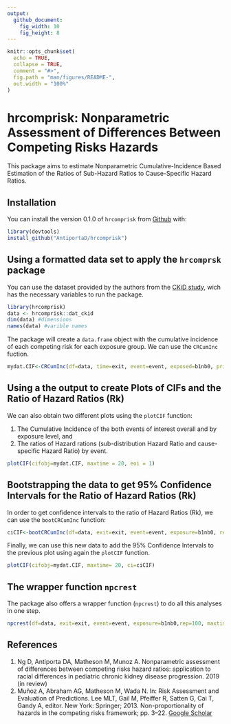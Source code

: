 ```yaml
---
output: 
  github_document:
    fig_width: 10
    fig_height: 8
---
```


<!-- README.md is generated from README.Rmd. Please edit that file -->

```r
knitr::opts_chunk$set(
  echo = TRUE,
  collapse = TRUE,
  comment = "#>",
  fig.path = "man/figures/README-",
  out.width = "100%"
)
```

# hrcomprisk: Nonparametric Assessment of Differences Between Competing Risks Hazards

<!-- badges: start -->
<!-- badges: end -->

This package aims to estimate Nonparametric Cumulative-Incidence Based Estimation of the Ratios of Sub-Hazard Ratios to Cause-Specific Hazard Ratios.

## Installation

You can install the version 0.1.0 of `hrcomprisk` from [Github](https://github.com) with:

``` r
library(devtools)
install_github("AntiportaD/hrcomprisk")
```

## Using a formatted data set to apply the `hrcomprsk` package

You can use the dataset provided by the authors from the [CKiD study](https://statepi.jhsph.edu/ckid/), wich has the necessary variables to run the package.

```r
library(hrcomprisk)
data <- hrcomprisk::dat_ckid
dim(data) #dimensions
names(data) #varible names
```

The package will create a `data.frame` object with the cumulative incidence of each competing risk for each exposure group. We can use the `CRCumInc` fuction.

```r
mydat.CIF<-CRCumInc(df=data, time=exit, event=event, exposed=b1nb0, print.attr=T)
```

## Using a the output to create Plots of CIFs and the Ratio of Hazard Ratios (Rk) 

We can also obtain two different plots using the `plotCIF` function: 

1. The Cumulative Incidence of the both events of interest overall and by exposure level, and 
2. The ratios of Hazard rations (sub-distribution Hazard Ratio and cause-specific Hazard Ratio) by event.

```r
plotCIF(cifobj=mydat.CIF, maxtime = 20, eoi = 1)
```

## Bootstrapping the data to get 95% Confidence Intervals for the Ratio of Hazard Ratios (Rk) 

In order to get confidence intervals to the ratio of Hazard Ratios (Rk), we can use the `bootCRCumInc` function:
```r
ciCIF<-bootCRCumInc(df=data, exit=exit, event=event, exposure=b1nb0, rep=100, print.attr=T)
```

Finally, we can use this new data to add the 95% Confidence Intervals to the previous plot using again the `plotCIF` function.

```r
plotCIF(cifobj=mydat.CIF, maxtime= 20, ci=ciCIF)
```

## The wrapper function `npcrest` 

The package also offers a wrapper function (`npcrest`) to do all this analyses in one step.

```r
npcrest(df=data, exit=exit, event=event, exposure=b1nb0,rep=100, maxtime=20, print.attr=T)
```

## References

1. Ng D, Antiporta DA, Matheson M, Munoz A. Nonparametric assessment of differences between competing risks hazard ratios: application to racial differences in pediatric chronic kidney disease progression. 2019 (in review)
2. Muñoz A, Abraham AG, Matheson M, Wada N. In: Risk Assessment and Evaluation of Predictions. Lee MLT, Gail M, Pfeiffer R, Satten G, Cai T, Gandy A, editor. New York: Springer; 2013. Non-proportionality of hazards in the competing risks framework; pp. 3–22. [Google Scholar](https://link.springer.com/chapter/10.1007/978-1-4614-8981-8_1)
